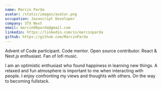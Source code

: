 ```yaml
---
name: Marcin Parda
avatar: /static/images/avatar.png
occupation: Javascript Developer
company: STX Next
email: marcin98parda@gmail.com
linkedin: https://linkedin.com/in/marcinparda
github: https://github.com/MarcinParda
---
```


Advent of Code participant. Code mentor. Open source contributor. React & Next.js enthusiast. Fan of lofi music.

I am an optimistic enthusiast who found happiness in learning new things. A relaxed and fun atmosphere is important to me when interacting with people. I enjoy confronting my views and thoughts with others. On the way to becoming fullstack.
